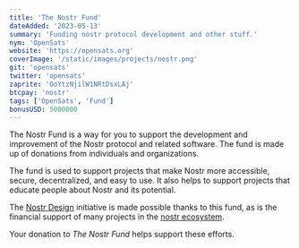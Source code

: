 ```yaml
---
title: 'The Nostr Fund'
dateAdded: '2023-05-13'
summary: 'Funding nostr protocol development and other stuff.'
nym: 'OpenSats'
website: 'https://opensats.org'
coverImage: '/static/images/projects/nostr.png'
git: 'opensats'
twitter: 'opensats'
zaprite: 'OoYtzNjilW1NRtDsxLAj'
btcpay: 'nostr'
tags: ['OpenSats', 'Fund']
bonusUSD: 5000000
---
```


The Nostr Fund is a way for you to support the development and
improvement of the Nostr protocol and related software. The fund is made up of
donations from individuals and organizations.

The fund is used to support projects that make Nostr more accessible, secure,
decentralized, and easy to use. It also helps to support projects that educate
people about Nostr and its potential.

The [Nostr Design](/nostr) initiative is made possible thanks to this fund, as
is the financial support of many projects in the [nostr ecosystem](/tags/nostr).

Your donation to *The Nostr Fund* helps support these efforts.
